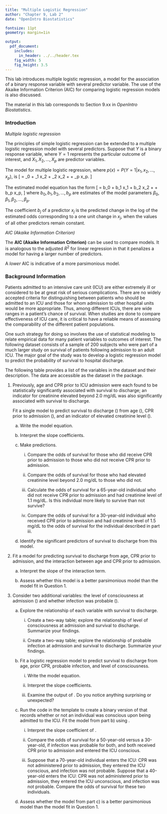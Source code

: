 ```yaml
---
title: "Multiple Logistic Regression"
author: "Chapter 9, Lab 2"
date: "OpenIntro Biostatistics"

fontsize: 11pt
geometry: margin=1in

output:
  pdf_document:
    includes:
      in_header: ../../header.tex
    fig_width: 5
    fig_height: 3.5
---
```


\begin{small}
	
	\textbf{Topics}
	\begin{itemize}
	  \item Multiple logistic regression
	  \item AIC (Akaike Information Criterion)
	\end{itemize}
	
\end{small}

This lab introduces multiple logistic regression, a model for the association of a binary response variable with several predictor variable. The use of the Akaike Information Criterion (AIC) for comparing logistic regression models is also discussed.

The material in this lab corresponds to Section 9.xx in *OpenIntro Biostatistics*.

### Introduction

*Multiple logistic regression*

The principles of simple logistic regression can be extended to a multiple logistic regression model with several predictors. Suppose that $Y$ is a binary response variable, where $Y = 1$ represents the particular outcome of interest, and $X_1, X_2, \dots, X_p$ are predictor variables.

The model for multiple logistic regression, where $p(x) = P(Y = 1|x_1, x_2, ..., x_p)$, is
\[ \log \left[\dfrac{p(x)}{1-p(x)}  \right] = \beta_0 + \beta_1 x_2 + \beta_2 x_2 + \cdots + \beta_p x_p.  \]

The estimated model equation has the form
\[\text{log} \left[ \dfrac{\hat{p}(x)}{1 - \hat{p}(x)} \right] = b_0 + b_1 x_1 + b_2 x_2 + \cdots + b_p x_p, \]
where $b_0, b_1, b_2, \dots, b_p$ are estimates of the model parameters $\beta_0, \beta_1, \beta_2, \dots, \beta_p$.

The coefficient $b_j$ of a predictor $x_j$ is the predicted change in the log of the estimated odds corresponding to a one unit change in $x_j$, when the values of all other predictors remain constant.

\vspace{0.5cm}

*AIC (Akaike Information Criterion)*

The **AIC (Akaike Information Criterion)** can be used to compare models. It is analogous to the adjusted $R^2$ for linear regression in that it penalizes a model for having a larger number of predictors. 

A *lower* AIC is indicative of a more parsimonious model.


\newpage

### Background Information

Patients admitted to an intensive care unit (ICU) are either extremely ill or considered to be at great risk of serious complications. There are no widely accepted criteria for distinguishing between patients who should be admitted to an ICU and those for whom admission to other hospital units would be more appropriate. Thus, among different ICUs, there are wide ranges in a patient's chance of survival. When studies are done to compare effectiveness of ICU care, it is critical to have a reliable means of assessing the comparability of the different patient populations.

One such strategy for doing so involves the use of statistical modeling to relate empirical data for many patient variables to outcomes of interest. The following dataset consists of a sample of 200 subjects who were part of a much larger study on survival of patients following admission to an adult ICU.\footnote{From Hosmer D.W., Lemeshow, S., and Sturdivant, R.X. \textit{Applied Logistic Regression}. 3$^{rd}$ ed., 2013.} The major goal of the study was to develop a logistic regression model to predict the probability of survival to hospital discharge.\footnote{Lemeshow S., et al. Predicting the outcome of intensive care unit patients. \textit{Journal of the American Statistical Association} 83.402 (1988): 348-356.}

The following table provides a list of the variables in the dataset and their description. The data are accessible as the \texttt{icu} dataset in the \texttt{aplore3} package.

\begin{center}
\begin{tabular}{r|l}
\textbf{Variable} & \textbf{Description} \\
\hline
\texttt{id} & patient ID number \\
\texttt{sta} & patient status at discharge, either \texttt{Lived} or \texttt{Died} \\
\texttt{age} & age in years (when admitted) \\
\texttt{gender} & gender, either \texttt{Male} or \texttt{Female} \\
\texttt{can} & cancer part of current issue, either \texttt{No} or \texttt{Yes} \\
\texttt{crn} & history of chronic renal failure, either \texttt{No} or \texttt{Yes}\\
\texttt{inf} & infection probable at admission, either \texttt{No} or \texttt{Yes} \\
\texttt{cpr} & CPR prior to admission, either \texttt{No} or \texttt{Yes} \\
\texttt{sys} & systolic blood pressure at admission, in mm Hg \\
\texttt{hra} & heart rate at admission, in beats per minute \\
\texttt{pre} & previous admission to an ICU within 6 months, either \texttt{No} or \texttt{Yes} \\
\texttt{type} & type of admission, either \texttt{Elective} or \texttt{Emergency} \\
\texttt{fra} & long bone, multiple, neck, single area, or hip fracture, either \texttt{No} or \texttt{Yes} \\
\texttt{po2} & $PO_2$ from initial blood gases, either \texttt{60} or \texttt{<=60}, in mm Hg\\
\texttt{ph} & $pH$ from initial blood gases, either \texttt{>= 7.25} or \texttt{< 7.25} \\
\texttt{pco} & $PCO_2$ from initial blood gases, either \texttt{<= 45} or \texttt{>45}, in mm Hg \\
\texttt{bic} & $HCO_3$ (bicarbonate) from initial blood gases, either \texttt{>= 18} or \texttt{<18}, in mm Hg \\
\texttt{crea} & creatinine from initial blood gases, either \texttt{<= 2.0} or \texttt{> 2.0}, in mg/dL \\
\texttt{loc} & level of consciousness at admission, either \texttt{Nothing}, \texttt{Stupor}, or \texttt{Coma}
\end{tabular}
\end{center}


\newpage

1. Previously, age and CPR prior to ICU admission were each found to be statistically significantly associated with survival to discharge; an indicator for creatinine elevated beyond 2.0 mg/dL was also significantly associated with survival to discharge. 

    Fit a single model to predict survival to discharge (\texttt{sta}) from age (\texttt{age}), CPR prior to admission (\texttt{cpr}), and an indicator of elevated creatinine level (\texttt{cre}).
    
    
    a) Write the model equation.
    
    b) Interpret the slope coefficients.
    
    c) Make predictions.
    
        i. Compare the odds of survival for those who did receive CPR prior to admission to those who did not receive CPR prior to admission.
        
        ii. Compare the odds of survival for those who had elevated creatinine level beyond 2.0 mg/dL to those who did not.
        
        iii. Calculate the odds of survival for a 65-year-old individual who did not receive CPR prior to admission and had creatinine level of 1.1 mg/dL. Is this individual more likely to survive than not survive?
        
        iv. Compare the odds of survival for a 30-year-old individual who received CPR prior to admission and had creatinine level of 1.5 mg/dL to the odds of survival for the individual described in part iii.
        
    d) Identify the significant predictors of survival to discharge from this model.
    
2. Fit a model for predicting survival to discharge from age, CPR prior to admission, and the interaction between age and CPR prior to admission.

    a) Interpret the slope of the interaction term.
    
    b) Assess whether this model is a better parsimonious model than the model fit in Question 1.
    
3. Consider two additional variables: the level of consciousness at admission (\texttt{loc}) and whether infection was probable (\texttt{inf}).

    a) Explore the relationship of each variable with survival to discharge.
    
        i. Create a two-way table; explore the relationship of level of consciousness at admission and survival to discharge. Summarize your findings.
        
        ii. Create a two-way table; explore the relationship of probable infection at admission and survival to discharge. Summarize your findings.
        
    b) Fit a logistic regression model to predict survival to discharge from age, prior CPR, probable infection, and level of consciousness.
    
        i. Write the model equation.
        
        ii. Interpret the slope coefficients.
        
        iii. Examine the output of \texttt{summary(glm())}. Do you notice anything surprising or unexpected?
        
    c) Run the code in the template to create a binary version of \texttt{loc} that records whether or not an individual was conscious upon being admitted to the ICU. Fit the model from part b) using \texttt{loc.binary}.
    
        i. Interpret the slope coefficient of \texttt{loc.binary}.
        
        ii. Compare the odds of survival for a 50-year-old versus a 30-year-old, if infection was probable for both, and both received CPR prior to admission and entered the ICU conscious.
        
        iii. Suppose that a 70-year-old individual enters the ICU: CPR was not administered prior to admission, they entered the ICU conscious, and infection was not probable. Suppose that a 40-year-old enters the ICU: CPR was not administered prior to admission, they entered the ICU unconscious, and infection was not probable. Compare the odds of survival for these two individuals.
        
    d) Assess whether the model from part c) is a better parsimonious model than the model fit in Question 1.